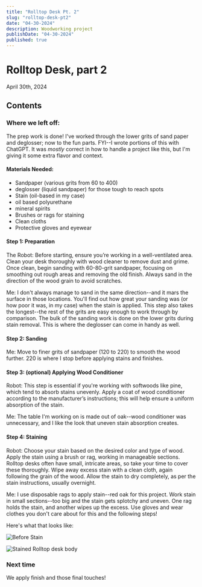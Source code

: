 ```yaml
---
title: "Rolltop Desk Pt. 2"
slug: "rolltop-desk-pt2"
date: "04-30-2024"
description: Woodworking project
publishDate: "04-30-2024"
published: true
---
```


# Rolltop Desk, part 2

April 30th, 2024

## Contents

### Where we left off:

The prep work is done! I've worked through the lower grits of sand paper and
deglosser; now to the fun parts. FYI--I wrote portions of this with ChatGPT. It
was _mostly_ correct in how to handle a project like this, but I'm giving it
some extra flavor and context.

#### Materials Needed:

- Sandpaper (various grits from 60 to 400)
- deglosser (liquid sandpaper) for those tough to reach spots
- Stain (oil-based in my case)
- oil based polyurethane
- mineral spirits
- Brushes or rags for staining
- Clean cloths
- Protective gloves and eyewear

#### Step 1: Preparation

The Robot: Before starting, ensure you’re working in a well-ventilated area.
Clean your desk thoroughly with wood cleaner to remove dust and grime. Once
clean, begin sanding with 60-80-grit sandpaper, focusing on smoothing out rough
areas and removing the old finish. Always sand in the direction of the wood
grain to avoid scratches.

Me: I don't always manage to sand in the same direction--and it mars the surface
in those locations. You'll find out how great your sanding was (or how poor it
was, in my case) when the stain is applied. This step also takes the
longest--the rest of the grits are easy enough to work through by comparison.
The bulk of the sanding work is done on the lower grits during stain removal.
This is where the deglosser can come in handy as well.

#### Step 2: Sanding

Me: Move to finer grits of sandpaper (120 to 220) to smooth the wood further.
220 is where I stop before applying stains and finishes.

#### Step 3: (optional) Applying Wood Conditioner

Robot: This step is essential if you're working with softwoods like pine, which
tend to absorb stains unevenly. Apply a coat of wood conditioner according to
the manufacturer’s instructions; this will help ensure a uniform absorption of
the stain.

Me: The table I'm working on is made out of oak--wood conditioner was
unnecessary, and I like the look that uneven stain absorption creates.

#### Step 4: Staining

Robot: Choose your stain based on the desired color and type of wood. Apply the
stain using a brush or rag, working in manageable sections. Rolltop desks often
have small, intricate areas, so take your time to cover these thoroughly. Wipe
away excess stain with a clean cloth, again following the grain of the wood.
Allow the stain to dry completely, as per the stain instructions, usually
overnight.

Me: I use disposable rags to apply stain--red oak for this project. Work stain
in small sections--too big and the stain gets splotchy and uneven. One rag holds
the stain, and another wipes up the excess. Use gloves and wear clothes you
don't care about for this and the following steps!

Here's what that looks like:

![Before Stain](/images/rolltop/no-stain.jpeg)

![Stained Rolltop desk body](/images/rolltop/stain-body.jpeg)

### Next time

We apply finish and those final touches!
